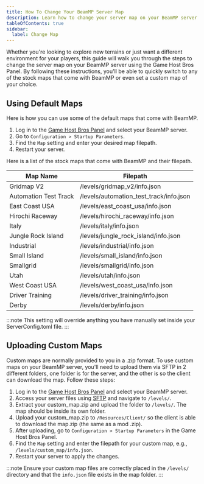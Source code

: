 ```yaml
---
title: How To Change Your BeamMP Server Map
description: Learn how to change your server map on your BeamMP server.
tableOfContents: true
sidebar:
  label: Change Map
---
```


Whether you're looking to explore new terrains or just want a different environment for your players, this guide will walk you through the steps to change the server map on your BeamMP server using the Game Host Bros Panel. By following these instructions, you'll be able to quickly switch to any of the stock maps that come with BeamMP or even set a custom map of your choice.


## Using Default Maps
Here is how you can use some of the default maps that come with BeamMP.

1. Log in to the [Game Host Bros Panel](https://panel.gamehostbros.com/) and select your BeamMP server.
2. Go to `Configuration > Startup Parameters`.
3. Find the `Map` setting and enter your desired map filepath.
4. Restart your server.

Here is a list of the stock maps that come with BeamMP and their filepath.

| Map Name             | Filepath                                  |
|----------------------|-------------------------------------------|
| Gridmap V2           | /levels/gridmap_v2/info.json              |
| Automation Test Track| /levels/automation_test_track/info.json   |
| East Coast USA       | /levels/east_coast_usa/info.json          |
| Hirochi Raceway      | /levels/hirochi_raceway/info.json         |
| Italy                | /levels/italy/info.json                   |
| Jungle Rock Island   | /levels/jungle_rock_island/info.json      |
| Industrial           | /levels/industrial/info.json              |
| Small Island         | /levels/small_island/info.json            |
| Smallgrid            | /levels/smallgrid/info.json               |
| Utah                 | /levels/utah/info.json                    |
| West Coast USA       | /levels/west_coast_usa/info.json          |
| Driver Training      | /levels/driver_training/info.json         |
| Derby                | /levels/derby/info.json                   |


:::note
This setting will override anything you have manually set inside your ServerConfig.toml file.
:::

## Uploading Custom Maps
Custom maps are normally provided to you in a .zip format. To use custom maps on your BeamMP server, you'll need to upload them via SFTP in 2 different folders, one folder is for the server, and the other is so the client can download the map. Follow these steps:

1. Log in to the [Game Host Bros Panel](https://panel.gamehostbros.com/) and select your BeamMP server.
2. Access your server files using [SFTP](https://guides.gamehostbros.com/getting-started/uploading-files/) and navigate to `/levels/`.
3. Extract your custom_map.zip and upload the folder to `/levels/`. The map should be inside its own folder.
4. Upload your custom_map.zip to `/Resources/Client/` so the client is able to download the map.zip (the same as a mod .zip). 
5. After uploading, go to `Configuration > Startup Parameters` in the Game Host Bros Panel.
6. Find the `Map` setting and enter the filepath for your custom map, e.g., `/levels/custom_map/info.json`.
7. Restart your server to apply the changes.

:::note
Ensure your custom map files are correctly placed in the `/levels/` directory and that the `info.json` file exists in the map folder.
:::
